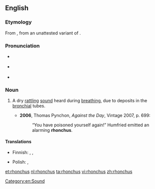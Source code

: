 {{was wotd|2009|November|16}}
==English==

===Etymology===
From {{etyl|la}} {{term|rhonchus|lang=la}}, from an unattested variant of {{etyl|grc}} {{term|ῥέγχος||snoring|tr=rhenkhos|lang=grc}}.

===Pronunciation===
* {{a|UK}} {{IPA|/ˈɹɒŋ.kəs/}}
* {{a|US}} {{IPA|/ˈɹɑŋ.kəs/}}
* {{audio|En-us-rhonchus.ogg|Audio (US)}}

===Noun===
{{en-noun|rhonchi}}

# {{medicine}} A dry [[rattling]] [[sound]] heard during [[breathing]], due to deposits in the [[bronchial]] tubes.
#* '''2006''', Thomas Pynchon, ''Against the Day'', Vintage 2007, p. 699:
#*: “You have poisoned yourself again!” Humfried emitted an alarming '''rhonchus'''.

====Translations====
{{trans-top|sound}}
* Finnish: {{t-|fi|rohina}}, {{t-|fi|rahina}},  {{t-|fi|korina}}
{{trans-mid}}
* Polish: {{t-|pl|rzężenie}},  {{t-|pl|rzężenia|p}}
{{trans-bottom}}

[[Category:en:Sound]]

[[et:rhonchus]]
[[nl:rhonchus]]
[[ta:rhonchus]]
[[vi:rhonchus]]
[[zh:rhonchus]]